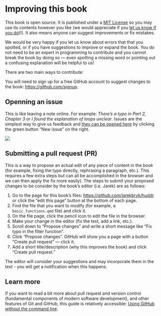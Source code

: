 # Improving this book

This book is open source. It is published under a [MIT License](https://choosealicense.com/licenses/mit/) so you may use its contents however you like (we would appreciate if you [let us know if you do](mailto:j.bryk@hud.ac.uk))!). It also means anyone can suggest improvements or fix mistakes.

We would be very happy if you let us know about errors that that you spotted, or if you have suggestions to improve or expand the book. You do not need to be an expert in programming to contribute and you cannot break the book by doing so — even spotting a missing word or pointing out a confusing explanation will be helpful to us!

There are two main ways to contribute:

::: callout-important
You will need to sign up for a free GitHub account to suggest changes to the book: [https://github.com/signup](https://github.com/signup).
:::

## Openning an issue

This is like leaving a note online. For example: _There’s a typo in Part 2, Chapter 3_ or _I found the explanation of loops unclear_. Issues are the simplest way to give us feedback and [they can be opened here](https://github.com/jarekbryk/huddr/issues) by clicking the green button "New issue" on the right.

![](images/open_issue.png)

## Submitting a pull request (PR)

This is a way to propose an actual edit of any piece of content in the book (for example, fixing the typo directly, rephrasing a paragraph, etc.). This requires a few extra steps but can all be accomplished in the browser and we can then apply the fix more easily). The steps to submit your proposed changes to be consider by the book's editor (i.e. Jarek) are as follows:

1. Go to the page for this book’s files: [https://github.com/jarekbryk/huddr](https://github.com/jarekbryk/huddr) or click the "edit this page" button at the bottom of each page.
2. Find the file that you want to modify (for example, a `basic_functions.qmd` file) and click it.
3. On the file page, click the pencil icon to edit the file in the browser.
4. Make your change in the editor (fix the text, add a link, etc.).
5. Scroll down to “Propose changes” and write a short message like “Fix typo in the filter function”.
6. Click “Propose changes”. GitHub will show you a page with a button “Create pull request” — click it.
7. Add a short title/description (why this improves the book) and click “Create pull request.”

The editor will consider your suggestions and may incorporate them in the text - you will get a notification when this happens.

::: callout-tip
## Learn more

If you want to read a bit more about pull request and version control (fundamental components of modern software development), and other features of Git and GitHub, this guide is relatively accessible: [Using GitHub without the command line](https://pixelpioneers.co/blog/2017/using-github-without-the-command-line).

:::